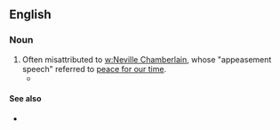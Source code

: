 ==English==

===Noun===
{{en-noun|sg=[[peace]] [[in]] [[our]] [[time]]|-}}

# Often misattributed to [[w:Neville Chamberlain]], whose "appeasement speech" referred to [[peace for our time]].
#*{{quote-book|title=[[w:Book of Common Prayer|The Book of common prayer, and administration of the sacraments, ...‎]]|author=[[w:Church of England|Church of England]]|year=1707|passage=Priest: Give '''peace in our time''', O Lord; / Answer: Because there is none other that fighteth for us, but only thou, O God.}}

====See also====
*{{pedia|Peace for our time}}